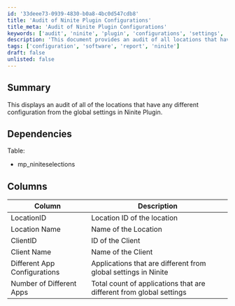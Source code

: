 ```yaml
---
id: '33deee73-0939-4830-b0a8-4bc0d547cdb8'
title: 'Audit of Ninite Plugin Configurations'
title_meta: 'Audit of Ninite Plugin Configurations'
keywords: ['audit', 'ninite', 'plugin', 'configurations', 'settings', 'applications']
description: 'This document provides an audit of all locations that have different configurations from the global settings in the Ninite Plugin, detailing the discrepancies in application configurations for better management.'
tags: ['configuration', 'software', 'report', 'ninite']
draft: false
unlisted: false
---
```

## Summary

This displays an audit of all of the locations that have any different configuration from the global settings in Ninite Plugin.

## Dependencies

Table:
- mp_niniteselections

## Columns

| Column                       | Description                                                       |
|------------------------------|-------------------------------------------------------------------|
| LocationID                   | Location ID of the location                                       |
| Location Name                | Name of the Location                                             |
| ClientID                     | ID of the Client                                                |
| Client Name                  | Name of the Client                                              |
| Different App Configurations  | Applications that are different from global settings in Ninite   |
| Number of Different Apps      | Total count of applications that are different from global settings|












